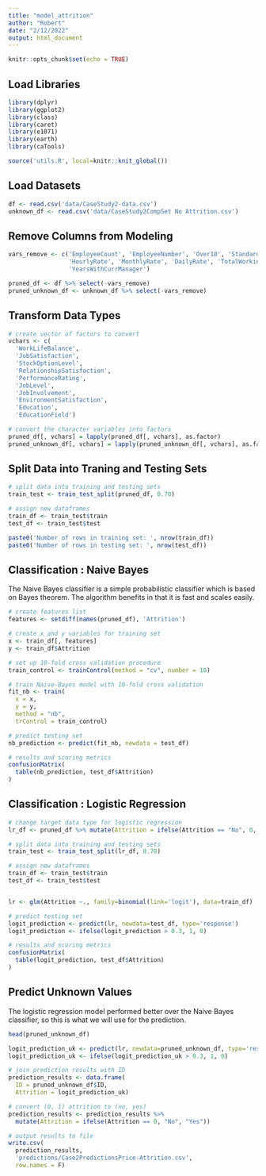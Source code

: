 ```yaml
---
title: "model_attrition"
author: "Robert"
date: "2/12/2022"
output: html_document
---
```


```r
knitr::opts_chunk$set(echo = TRUE)
```

## Load Libraries

```r
library(dplyr)
library(ggplot2)
library(class)
library(caret)
library(e1071)
library(earth)
library(caTools)

source('utils.R', local=knitr::knit_global())
```

## Load Datasets

```r
df <- read.csv('data/CaseStudy2-data.csv')
unknown_df <- read.csv('data/CaseStudy2CompSet No Attrition.csv')
```

## Remove Columns from Modeling 

```r
vars_remove <- c('EmployeeCount', 'EmployeeNumber', 'Over18', 'StandardHours',
                 'HourlyRate', 'MonthlyRate', 'DailyRate', 'TotalWorkingYears',
                 'YearsWithCurrManager')

pruned_df <- df %>% select(-vars_remove)
pruned_unknown_df <- unknown_df %>% select(-vars_remove)
```

## Transform Data Types

```r
# create vector of factors to convert
vchars <- c(
  'WorkLifeBalance', 
  'JobSatisfaction',
  'StockOptionLevel',
  'RelationshipSatisfaction',
  'PerformanceRating',
  'JobLevel',
  'JobInvolvement',
  'EnvironmentSatisfaction',
  'Education',
  'EducationField')

# convert the character variables into factors
pruned_df[, vchars] = lapply(pruned_df[, vchars], as.factor)
pruned_unknown_df[, vchars] = lapply(pruned_unknown_df[, vchars], as.factor)
```

## Split Data into Traning and Testing Sets

```r
# split data into training and testing sets
train_test <- train_test_split(pruned_df, 0.70)

# assign new dataframes
train_df <- train_test$train
test_df <- train_test$test

paste0('Number of rows in training set: ', nrow(train_df))
paste0('Number of rows in testing set: ', nrow(test_df))
```

## Classification : Naive Bayes 

The Naive Bayes classifier is a simple probabilistic classifier which is based
on Bayes theorem. The algorithm benefits in that it is fast and scales easily.

```r
# create features list
features <- setdiff(names(pruned_df), 'Attrition')

# create x and y variables for training set
x <- train_df[, features]
y <- train_df$Attrition

# set up 10-fold cross validation procedure
train_control <- trainControl(method = "cv", number = 10)

# train Naive-Bayes model with 10-fold cross validation
fit_nb <- train(
  x = x,
  y = y,
  method = "nb",
  trControl = train_control)

# predict testing set
nb_prediction <- predict(fit_nb, newdata = test_df)

# results and scoring metrics
confusionMatrix(
  table(nb_prediction, test_df$Attrition)
)
```

## Classification : Logistic Regression

```r
# change target data type for logistic regression
lr_df <- pruned_df %>% mutate(Attrition = ifelse(Attrition == "No", 0, 1))

# split data into training and testing sets
train_test <- train_test_split(lr_df, 0.70)

# assign new dataframes
train_df <- train_test$train
test_df <- train_test$test


lr <- glm(Attrition ~., family=binomial(link='logit'), data=train_df)

# predict testing set
logit_prediction <- predict(lr, newdata=test_df, type='response')
logit_prediction <- ifelse(logit_prediction > 0.3, 1, 0)

# results and scoring metrics
confusionMatrix(
  table(logit_prediction, test_df$Attrition)
)
```

## Predict Unknown Values

The logistic regression model performed better over the Naive Bayes classifier,
so this is what we will use for the prediction.

```r
head(pruned_unknown_df)

logit_prediction_uk <- predict(lr, newdata=pruned_unknown_df, type='response')
logit_prediction_uk <- ifelse(logit_prediction_uk > 0.3, 1, 0)

# join prediction results with ID
prediction_results <- data.frame(
  ID = pruned_unknown_df$ID, 
  Attrition = logit_prediction_uk)

# convert (0, 1) attrition to (no, yes)
prediction_results <- prediction_results %>% 
  mutate(Attrition = ifelse(Attrition == 0, "No", "Yes"))

# output results to file
write.csv(
  prediction_results, 
  'predictions/Case2PredictionsPrice-Attrition.csv',
  row.names = F)
```
